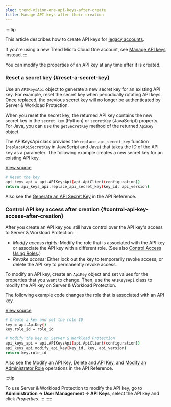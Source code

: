 ```yaml
---
slug: trend-vision-one-api-keys-after-create
title: Manage API keys after their creation
---
```

::::tip

This article describes how to create API keys for [legacy accounts](https://docs.trendmicro.com/en-us/documentation/article/trend-micro-cloud-one-identity-account-management-c1-accounts-about).

If you're using a new Trend Micro Cloud One account, see [Manage API keys](https://docs.trendmicro.com/en-us/documentation/article/trend-micro-cloud-one-identity-account-management-c1-api-key) instead.
:::

You can modify the properties of an API key at any time after it is created.

### Reset a secret key {#reset-a-secret-key}

Use an `APIKeysApi` object to generate a new secret key for an existing API key. For example, reset the secret key when periodically rotating API keys. Once replaced, the previous secret key will no longer be authenticated by Server & Workload Protection.

When you reset the secret key, the returned API key contains the new secret key in the `secret_key` (Python) or `secretKey` (JavaScript) property. For Java, you can use the `getSecretKey` method of the returned `ApiKey` object.

The APIKeysApi class provides the `replace_api_secret_key` function (`replaceApiSecretKey` in JavaScript and Java) that takes the ID of the API key as a parameter. The following example creates a new secret key for an existing API key.

[View source](https://github.com/deep-security/automation-center-sdk-samples/blob/master/python/src/api_key_examples.py)

```bash
# Reset the key
api_keys_api = api.APIKeysApi(api.ApiClient(configuration))
return api_keys_api.replace_api_secret_key(key_id, api_version)
```

Also see the [Generate an API Secret Key](https://automation.trendmicro.com/cloudone/workload-security/) in the API Reference.

### Control API key access after creation {#control-api-key-access-after-creation}

After you create an API key you still have control over the API key's access to Server & Workload Protection:

- *Modify access rights:* Modify the role that is associated with the API key or associate the API key with a different role. (See also [Control Access Using Roles](control-access-using-roles.mdx).)
- *Revoke access:* Either lock out the key to temporarily revoke access, or delete the API key to permanently revoke access.

To modify an API key, create an `ApiKey` object and set values for the properties that you want to change. Then, use the `APIKeysApi` class to modify the API key on Server & Workload Protection.

The following example code changes the role that is associated with an API key.

[View source](https://github.com/deep-security/automation-center-sdk-samples/blob/master/python/src/api_key_examples.py)

```bash
# Create a key and set the role ID
key = api.ApiKey()
key.role_id = role_id

# Modify the key on Server & Workload Protection
api_keys_api = api.APIKeysApi(api.ApiClient(configuration))
api_keys_api.modify_api_key(key_id, key, api_version)
return key.role_id
```

Also see the [Modify an API Key](https://automation.trendmicro.com/cloudone/workload-security/), [Delete and API Key](https://automation.trendmicro.com/cloudone/workload-security/), and [Modify an Administrator Role](https://automation.trendmicro.com/cloudone/workload-security/) operations in the API Reference.

:::tip

To use Server & Workload Protection to modify the API key, go to **Administration → User Management → API Keys**, select the API key and click *Properties*.
:::
:::::
